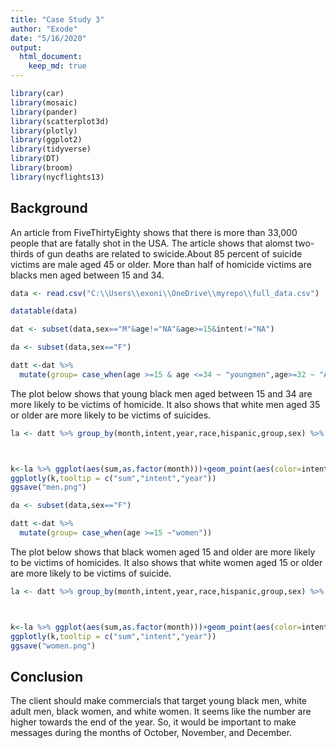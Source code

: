 ```yaml
---
title: "Case Study 3"
author: "Exode"
date: "5/16/2020"
output: 
  html_document:
    keep_md: true
---
```

```r
library(car)
library(mosaic)
library(pander)
library(scatterplot3d)
library(plotly)
library(ggplot2)
library(tidyverse)
library(DT)
library(broom)
library(nycflights13)
```

## Background

 An article from FiveThirtyEighty shows that there is more than 33,000 people that are fatally shot in the USA. The article shows that alomst two-thirds of gun deaths are related to swicide.About 85 percent of suicide victims are male aged 45 or older. More than half of homicide victims are blacks men aged between 15 and 34.
```r
data <- read.csv("C:\\Users\\exoni\\OneDrive\\myrepo\\full_data.csv")
```


```r
datatable(data)
```

```r
dat <- subset(data,sex=="M"&age!="NA"&age>=15&intent!="NA")
```
```r
da <- subset(data,sex=="F")
```

```r
datt <-dat %>% 
  mutate(group= case_when(age >=15 & age <=34 ~ "youngmen",age>=32 ~ "Adultmen"))
```

The plot below shows that young black men aged between 15 and 34 are more likely to be victims of homicide. It also shows that white men aged 35 or older are more likely to be victims of suicides.
```r
la <- datt %>% group_by(month,intent,year,race,hispanic,group,sex) %>% summarise(sum=sum(month),n(),na.rm=TRUE)



k<-la %>% ggplot(aes(sum,as.factor(month)))+geom_point(aes(color=intent))+facet_wrap(~race+group,nrow=5)+labs(x="sum of gun of gun deaths",y="months",title="Gun Deaths Among Men between 2012 and 2014 in the USA")
ggplotly(k,tooltip = c("sum","intent","year"))
ggsave("men.png")
```

```r
da <- subset(data,sex=="F")
```

```r
datt <-dat %>% 
  mutate(group= case_when(age >=15 ~"women"))
```

The plot below shows that black women aged 15 and older are more likely to be victims of homicides. It also shows that white women aged 15 or older are more likely to be victims of suicide.
```r
la <- datt %>% group_by(month,intent,year,race,hispanic,group,sex) %>% summarise(sum=sum(month),n(),na.rm=TRUE)



k<-la %>% ggplot(aes(sum,as.factor(month)))+geom_point(aes(color=intent))+facet_wrap(~race+group,nrow=5)+labs(x="Sum of gun deaths",y="months",title="Gun Deaths Among Women between 2012 and 2014 in the USA")+theme_bw()
ggplotly(k,tooltip = c("sum","intent","year"))
ggsave("women.png")
```

## Conclusion

The client should make commercials that target young black men, white adult men, black women, and white women. It seems like the number are higher towards the end of the year. So, it would be important to make messages during the months of October, November, and December.